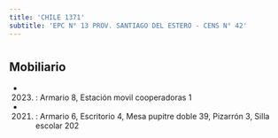 ```yaml
---
title: 'CHILE 1371'
subtitle: 'EPC N° 13 PROV. SANTIAGO DEL ESTERO - CENS N° 42'
---
```


#


## Mobiliario

*  (2023) : Armario 8, Estación movil cooperadoras 1 

*  (2021) : Armario 6, Escritorio 4, Mesa pupitre doble 39, Pizarrón 3, Silla escolar 202 



